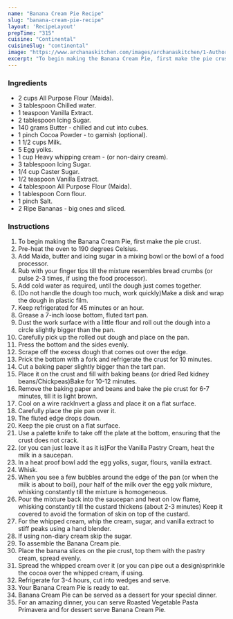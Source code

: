 ---
name: "Banana Cream Pie Recipe"
slug: "banana-cream-pie-recipe"
layout: 'RecipeLayout'
prepTime: "315"
cuisine: "Continental"
cuisineSlug: "continental"
image: "https://www.archanaskitchen.com/images/archanaskitchen/1-Author/Madhuli_Ajay/Banana_Cream_Pie.jpg"
excerpt: "To begin making the Banana Cream Pie, first make the pie crust"
---

### Ingredients

- 2 cups All Purpose Flour (Maida).
- 3 tablespoon Chilled water.
- 1 teaspoon Vanilla Extract.
- 2 tablespoon Icing Sugar.
- 140 grams Butter - chilled and cut into cubes.
- 1 pinch Cocoa Powder - to garnish (optional).
- 1 1/2 cups Milk.
- 5 Egg yolks.
- 1 cup Heavy whipping cream - (or non-dairy cream).
- 3 tablespoon Icing Sugar.
- 1/4 cup Caster Sugar.
- 1/2 teaspoon Vanilla Extract.
- 4 tablespoon All Purpose Flour (Maida).
- 1 tablespoon Corn flour.
- 1 pinch Salt.
- 2 Ripe Bananas - big ones and sliced.

### Instructions

1. To begin making the Banana Cream Pie, first make the pie crust.
1. Pre-heat the oven to 190 degrees Celsius.
1. Add Maida, butter and icing sugar in a mixing bowl or the bowl of a food processor.
1. Rub with your finger tips till the mixture resembles bread crumbs (or pulse 2-3 times, if using the food processor).
1. Add cold water as required, until the dough just comes together.
1. (Do not handle the dough too much, work quickly)Make a disk and wrap the dough in plastic film.
1. Keep refrigerated for 45 minutes or an hour.
1. Grease a 7-inch loose bottom, fluted tart pan.
1. Dust the work surface with a little flour and roll out the dough into a circle slightly bigger than the pan.
1. Carefully pick up the rolled out dough and place on the pan.
1. Press the bottom and the sides evenly.
1. Scrape off the excess dough that comes out over the edge.
1. Prick the bottom with a fork and refrigerate the crust for 10 minutes.
1. Cut a baking paper slightly bigger than the tart pan.
1. Place it on the crust and fill with baking beans (or dried Red kidney beans/Chickpeas)Bake for 10-12 minutes.
1. Remove the baking paper and beans and bake the pie crust for 6-7 minutes, till it is light brown.
1. Cool on a wire rackInvert a glass and place it on a flat surface.
1. Carefully place the pie pan over it.
1. The fluted edge drops down.
1. Keep the pie crust on a flat surface.
1. Use a palette knife to take off the plate at the bottom, ensuring that the crust does not crack.
1. (or you can just leave it as it is)For the Vanilla Pastry Cream, heat the milk in a saucepan.
1. In a heat proof bowl add the egg yolks, sugar, flours, vanilla extract.
1. Whisk.
1. When you see a few bubbles around the edge of the pan (or when the milk is about to boil), pour half of the milk over the egg yolk mixture, whisking constantly till the mixture is homogeneous.
1. Pour the mixture back into the saucepan and heat on low flame, whisking constantly till the custard thickens (about 2-3 minutes) Keep it covered to avoid the formation of skin on top of the custard.
1. For the whipped cream, whip the cream, sugar, and vanilla extract to stiff peaks using a hand blender.
1. If using non-diary cream skip the sugar.
1. To assemble the Banana Cream pie.
1. Place the banana slices on the pie crust, top them with the pastry cream, spread evenly.
1. Spread the whipped cream over it (or you can pipe out a design)sprinkle the cocoa over the whipped cream, if using.
1. Refrigerate for 3-4 hours, cut into wedges and serve.
1. Your Banana Cream Pie is ready to eat.
1. Banana Cream Pie can be served as a dessert for your special dinner.
1. For an amazing dinner, you can serve Roasted Vegetable Pasta Primavera and for dessert serve Banana Cream Pie.
